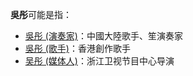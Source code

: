 '''吳彤'''可能是指：
*[[吳彤_(演奏家)|吳彤 (演奏家)]]：中國大陸歌手、笙演奏家
*[[吳彤_(歌手)|吳彤 (歌手)]]：香港創作歌手
*[[吴彤_(媒体人)|吴彤 (媒体人)]]：浙江卫视节目中心导演

{{消歧义|T彤|Cat=二字吴姓人名消歧义}}